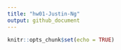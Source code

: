 ```yaml
---
title: "hw01-Justin-Ng"
output: github_document
---
```


```r
knitr::opts_chunk$set(echo = TRUE)
```


